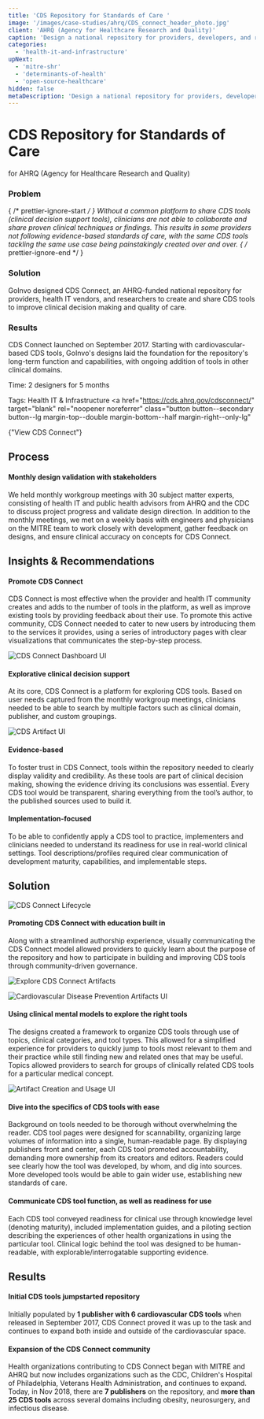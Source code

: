```yaml
---
title: 'CDS Repository for Standards of Care '
image: '/images/case-studies/ahrq/CDS_connect_header_photo.jpg'
client: 'AHRQ (Agency for Healthcare Research and Quality)'
caption: 'Design a national repository for providers, developers, and researchers to disseminate and use implementable clinical decision support tools.'
categories:
  - 'health-it-and-infrastructure'
upNext:
  - 'mitre-shr'
  - 'determinants-of-health'
  - 'open-source-healthcare'
hidden: false
metaDescription: 'Design a national repository for providers, developers, and researchers to disseminate and use implementable clinical decision support tools.'
---
```



# CDS Repository for Standards of Care

for AHRQ (Agency for Healthcare Research and Quality)

### Problem

{ /* prettier-ignore-start */ }
Without a common platform to share CDS tools (clinical decision support tools), clinicians are not able to collaborate and share proven clinical techniques or findings. This results in some providers not following evidence-based standards of care, with the same CDS tools tackling the same use case being painstakingly created over and over.
{ /* prettier-ignore-end */ }

### Solution

GoInvo designed CDS Connect, an AHRQ-funded national repository for providers, health IT vendors, and researchers to create and share CDS tools to improve clinical decision making and quality of care.

### Results

CDS Connect launched on September 2017. Starting with cardiovascular-based CDS tools, GoInvo's designs laid the foundation for the repository's long-term function and capabilities, with ongoing addition of tools in other clinical domains.

<span class="text--uppercase text--gray text--bold text--spacing text--md">Time:</span> 2 designers for 5 months

<span class="text--uppercase text--gray text--bold text--spacing text--md">Tags:</span> Health IT & Infrastructure
<a
  href="https://cds.ahrq.gov/cdsconnect/"
  target="blank"
  rel="noopener noreferrer"
  class="button button--secondary button--lg margin-top--double margin-bottom--half margin-right--only-lg"
>
  {"View CDS Connect"}
</a>
<Divider />

## Process

#### Monthly design validation with stakeholders

We held monthly workgroup meetings with 30 subject matter experts, consisting of health IT and public health advisors from AHRQ and the CDC to discuss project progress and validate design direction. In addition to the monthly meetings, we met on a weekly basis with engineers and physicians on the MITRE team to work closely with development, gather feedback on designs, and ensure clinical accuracy on concepts for CDS Connect.

<Divider />

## Insights & Recommendations

#### Promote CDS Connect

CDS Connect is most effective when the provider and health IT community creates and adds to the number of tools in the platform, as well as improve existing tools by providing feedback about their use. To promote this active community, CDS Connect needed to cater to new users by introducing them to the services it provides, using a series of introductory pages with clear visualizations that communicates the step-by-step process.

![CDS Connect Dashboard UI](/images/case-studies/ahrq/cds_connect_insights_grid_view_2.jpg)

#### Explorative clinical decision support

At its core, CDS Connect is a platform for exploring CDS tools. Based on user needs captured from the monthly workgroup meetings, clinicians needed to be able to search by multiple factors such as clinical domain, publisher, and custom groupings.

![CDS Artifact UI](/images/case-studies/ahrq/cds_connect_insights_artifact_2.jpg)

#### Evidence-based

To foster trust in CDS Connect, tools within the repository needed to clearly display validity and credibility. As these tools are part of clinical decision making, showing the evidence driving its conclusions was essential. Every CDS tool would be transparent, sharing everything from the tool’s author, to the published sources used to build it.

#### Implementation-focused

To be able to confidently apply a CDS tool to practice, implementers and clinicians needed to understand its readiness for use in real-world clinical settings. Tool descriptions/profiles required clear communication of development maturity, capabilities, and implementable steps.

<Divider />

## Solution

![CDS Connect Lifecycle](/images/case-studies/ahrq/CDS_connect_insights_promotion.jpg)

#### Promoting CDS Connect with education built in

Along with a streamlined authorship experience, visually communicating the CDS Connect model allowed providers to quickly learn about the purpose of the repository and how to participate in building and improving CDS tools through community-driven governance.

![Explore CDS Connect Artifacts](/images/case-studies/ahrq/CDS_connect_solution_search.jpg)

![Cardiovascular Disease Prevention Artifacts UI](/images/case-studies/ahrq/CDS_connect_solution_topic.jpg)

#### Using clinical mental models to explore the right tools

The designs created a framework to organize CDS tools through use of topics, clinical categories, and tool types. This allowed for a simplified experience for providers to quickly jump to tools most relevant to them and their practice while still finding new and related ones that may be useful. Topics allowed providers to search for groups of clinically related CDS tools for a particular medical concept.

![Artifact Creation and Usage UI](/images/case-studies/ahrq/CDS_connect_solution_artifact.jpg)

#### Dive into the specifics of CDS tools with ease

Background on tools needed to be thorough without overwhelming the reader. CDS tool pages were designed for scannability, organizing large volumes of information into a single, human-readable page. By displaying publishers front and center, each CDS tool promoted accountability, demanding more ownership from its creators and editors. Readers could see clearly how the tool was developed, by whom, and dig into sources. More developed tools would be able to gain wider use, establishing new standards of care.

#### Communicate CDS tool function, as well as readiness for use

Each CDS tool conveyed readiness for clinical use through knowledge level (denoting maturity), included implementation guides, and a piloting section describing the experiences of other health organizations in using the particular tool. Clinical logic behind the tool was designed to be human-readable, with explorable/interrogatable supporting evidence.

<Divider />

## Results

#### Initial CDS tools jumpstarted repository

Initially populated by **1 publisher with 6 cardiovascular CDS tools** when released in September 2017, CDS Connect proved it was up to the task and continues to expand both inside and outside of the cardiovascular space.

#### Expansion of the CDS Connect community

Health organizations contributing to CDS Connect began with MITRE and AHRQ but now includes organizations such as the CDC, Children's Hospital of Philadelphia, Veterans Health Administration, and continues to expand. Today, in Nov 2018, there are **7 publishers** on the repository, and **more than 25 CDS tools** across several domains including obesity, neurosurgery, and infectious disease.
